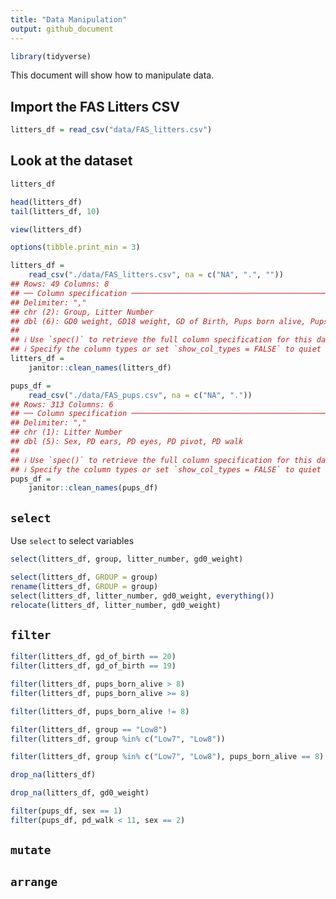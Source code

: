 ```yaml
---
title: "Data Manipulation"
output: github_document
---
```


```r
library(tidyverse)
```



This document will show how to manipulate data.


## Import the FAS Litters CSV

```r
litters_df = read_csv("data/FAS_litters.csv")
```

## Look at the dataset

```r
litters_df

head(litters_df)
tail(litters_df, 10)
```


```r
view(litters_df)
```

```r
options(tibble.print_min = 3)

litters_df = 
    read_csv("./data/FAS_litters.csv", na = c("NA", ".", ""))
## Rows: 49 Columns: 8
## ── Column specification ────────────────────────────────────────────────────────
## Delimiter: ","
## chr (2): Group, Litter Number
## dbl (6): GD0 weight, GD18 weight, GD of Birth, Pups born alive, Pups dead @ ...
## 
## ℹ Use `spec()` to retrieve the full column specification for this data.
## ℹ Specify the column types or set `show_col_types = FALSE` to quiet this message.
litters_df = 
    janitor::clean_names(litters_df)

pups_df = 
    read_csv("./data/FAS_pups.csv", na = c("NA", "."))
## Rows: 313 Columns: 6
## ── Column specification ────────────────────────────────────────────────────────
## Delimiter: ","
## chr (1): Litter Number
## dbl (5): Sex, PD ears, PD eyes, PD pivot, PD walk
## 
## ℹ Use `spec()` to retrieve the full column specification for this data.
## ℹ Specify the column types or set `show_col_types = FALSE` to quiet this message.
pups_df = 
    janitor::clean_names(pups_df)

```


## `select`

Use `select` to select variables

```r
select(litters_df, group, litter_number, gd0_weight)
```

```r
select(litters_df, GROUP = group)
rename(litters_df, GROUP = group)
select(litters_df, litter_number, gd0_weight, everything())
relocate(litters_df, litter_number, gd0_weight)
```


## `filter`

```r
filter(litters_df, gd_of_birth == 20)
filter(litters_df, gd_of_birth == 19)
```

```r
filter(litters_df, pups_born_alive > 8)
filter(litters_df, pups_born_alive >= 8)
```

```r
filter(litters_df, pups_born_alive != 8)
```

```r
filter(litters_df, group == "Low8")
filter(litters_df, group %in% c("Low7", "Low8"))
```

```r
filter(litters_df, group %in% c("Low7", "Low8"), pups_born_alive == 8)
```

```r
drop_na(litters_df)

drop_na(litters_df, gd0_weight)
```

```r
filter(pups_df, sex == 1)
filter(pups_df, pd_walk < 11, sex == 2)
```


## `mutate`

## `arrange`

